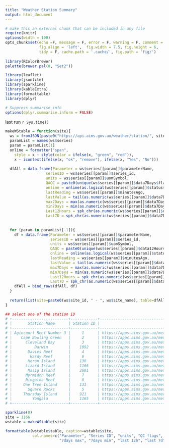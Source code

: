 ```yaml
---
title: "Weather Station Summary"
output: html_document
---
```


<!-- Eduardo Klein -->
<!-- eklein at ocean-anaylitcs dot com dot au -->
<!-- 2021-05-20 -->


```r
# make this an external chunk that can be included in any file
require(knitr)
options(width = 100)
opts_chunk$set(echo =F, message = F, error = F, warning = F, comment = NA,  
               fig.align = 'left',  fig.width = 7.5, fig.height = 6,
               tidy = F, cache.path = '.cache/', fig.path = 'fig/')
               
library(RColorBrewer)
palette(brewer.pal(8, "Set2"))

library(leaflet)
library(jsonlite)
library(sparkline)
library(kableExtra)
library(formattable)
library(dplyr)

# Suppress summarise info
options(dplyr.summarise.inform = FALSE)
```

last run `r Sys.time()`



```r

makeWStable = function(site){
  ws = fromJSON(paste0("https://api.aims.gov.au/weather/station/", site))
  paramList = names(ws$series)
  param = paramList[1]
  online = formatter("span",
    style = x ~ style(color = ifelse(x, "green", "red")),
    x ~ icontext(ifelse(x, "ok", "remove"), ifelse(x, "Yes", "No")))
  
  dfAll = data.frame(Parameter = ws$series[[param]]$parameterName,
                  seriesID = ws$series[[param]]$series_id,
                  units = ws$series[[param]]$uomSymbol,
                  QAQC = paste0(unique(ws$series[[param]]$data7Days$flag), collapse = ", "),
                  online = online(as.logical(ws$series[[param]]$status$online)),
                  lastReading = ws$series[[param]]$minutesAgo,
                  lastValue = tail(as.numeric(ws$series[[param]]$data7Days$qc), 1),
                  max7Days = max(as.numeric(ws$series[[param]]$data7Days$qc)),
                  min7Days = min(as.numeric(ws$series[[param]]$data7Days$qc)),
                  Last12Hours = spk_chr(as.numeric(ws$series[[param]]$data12Hours$qc)),
                  Last7D = spk_chr(as.numeric(ws$series[[param]]$data7Days$qc)))
  
  
  for (param in paramList[-1]){
    df = data.frame(Parameter = ws$series[[param]]$parameterName,
                    seriesID = ws$series[[param]]$series_id,
                    units = ws$series[[param]]$uomSymbol,
                    QAQC = paste0(unique(ws$series[[param]]$data12Hours$flag), collapse = ", "),
                    online = online(as.logical(ws$series[[param]]$status$online)),
                    lastReading = ws$series[[param]]$minutesAgo,
                    lastValue = tail(as.numeric(ws$series[[param]]$data7Days$qc), 1),
                    max7Days = max(as.numeric(ws$series[[param]]$data7Days$qc)),
                    min7Days = min(as.numeric(ws$series[[param]]$data7Days$qc)),
                    Last12Hours = spk_chr(as.numeric(ws$series[[param]]$data12Hours$qc)),
                    Last7D = spk_chr(as.numeric(ws$series[[param]]$data7Days$qc)))
    dfAll = bind_rows(dfAll, df)
  }
 
  return(list(site=paste0(ws$site_id, " - ", ws$site_name), table=dfAll))
}

```

```r
## select one of the station ID
# +-------------------------+------------+-----------------------------------------------------------------------------+
# |       Station Name      | Station ID |                                 Metadata url                                |
# +-------------------------+------------+-----------------------------------------------------------------------------+
# | Agincourt Reef Number 3 |     1      | https://apps.aims.gov.au/metadata/view/5ee39300-4ade-11dc-8f56-00008a07204e |
# |    Cape Bowling Green   |     2      | https://apps.aims.gov.au/metadata/view/5f30a190-4ade-11dc-8f56-00008a07204e |
# |      Cleveland Bay      |     3      | https://apps.aims.gov.au/metadata/view/82422310-5a9d-11dc-8d3c-00008a07204e |
# |          Darwin         |    1092    | https://apps.aims.gov.au/metadata/view/9c7a97f2-a06a-446c-9712-c6e719da0d24 |
# |       Davies Reef       |     4      | https://apps.aims.gov.au/metadata/view/5fc91100-4ade-11dc-8f56-00008a07204e |
# |        Hardy Reef       |     6      | https://apps.aims.gov.au/metadata/view/603df2e0-4ade-11dc-8f56-00008a07204e |
# |       Heron Island      |    130     | https://apps.aims.gov.au/metadata/view/aefce70d-0ca2-494a-a8f9-47499e2c7f6e |
# |      Lizard Island      |    1166    | https://apps.aims.gov.au/metadata/view/efc69c33-528f-4853-99aa-74d73e0daffa |
# |       Masig Island      |    2601    | https://apps.aims.gov.au/metadata/view/5e211d53-549b-4162-b67c-9c05c1897a7b |
# |      Myrmidon Reef      |     7      | https://apps.aims.gov.au/metadata/view/60b0d8f0-4ade-11dc-8f56-00008a07204e |
# |      Ningaloo Reef      |     8      | https://apps.aims.gov.au/metadata/view/06ea6230-55f3-11dc-8d3c-00008a07204e |
# |     One Tree Island     |    131     | https://apps.aims.gov.au/metadata/view/ee22a601-97cf-4b91-ac85-36c0198f912c |
# |       Square Rocks      |     5      | https://apps.aims.gov.au/metadata/view/1b1c2a50-4f9e-11dc-9c63-00008a07204e |
# |     Thursday Island     |    921     | https://apps.aims.gov.au/metadata/view/911a0982-240e-4461-ac0c-107f6e59a355 |
# |         Yongala         |    1165    | https://apps.aims.gov.au/metadata/view/88ef50ff-262e-49b5-90a1-70c3a570045d |
# +-------------------------+------------+-----------------------------------------------------------------------------+

sparkline(0)
site = 1166
wstable = makeWStable(site)

formattable(wstable$table, caption=wstable$site, 
            col.names=c("Parameter", "Series ID", "units", "QC flags", "is online?", "last read (minutes)", "last Value", 
                        "7days max", "7days min", "last 12h", "last 7d"))

```

